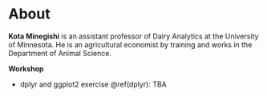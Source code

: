 # About {-} 

__Kota Minegishi__ is an assistant professor of Dairy Analytics at the University of Minnesota. He is an agricultural economist by training and works in the Department of Animal Science.    


__Workshop__ 

* dplyr and ggplot2 exercise @ref(dplyr): TBA 



